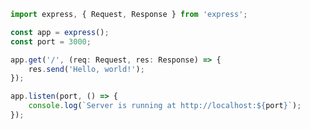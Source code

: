 ```ts
import express, { Request, Response } from 'express';

const app = express();
const port = 3000;

app.get('/', (req: Request, res: Response) => {
	res.send('Hello, world!');
});

app.listen(port, () => {
	console.log(`Server is running at http://localhost:${port}`);
});
```
